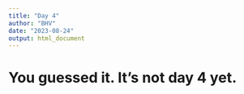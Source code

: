 ```yaml
---
title: "Day 4"
author: "BHV"
date: "2023-08-24"
output: html_document
---
```

# You guessed it. It's not day 4 yet.